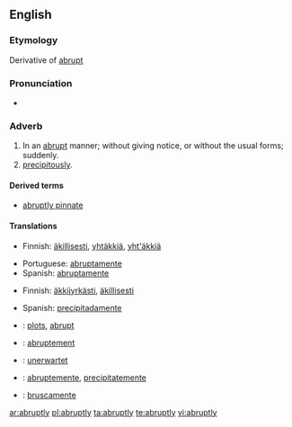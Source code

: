 ==English==

===Etymology===
Derivative of [[abrupt]]

===Pronunciation===
*{{audio|en-us-abruptly.ogg|Audio (US)}}

===Adverb===
{{en-adv}}

# In an [[abrupt]] manner; without giving notice, or without the usual forms; suddenly.
# [[precipitously]].

====Derived terms====
*[[abruptly pinnate]]

====Translations====
{{trans-top|in an abrupt manner}}
* Finnish: [[äkillisesti]], [[yhtäkkiä]], [[yht'äkkiä]]
{{trans-mid}}
* Portuguese: [[abruptamente]]
* Spanish: [[abruptamente]]
{{trans-bottom}}

{{trans-top|precipitously}}
* Finnish: [[äkkijyrkkä|äkkijyrkästi]], [[äkillinen|äkillisesti]]
{{trans-mid}}
* Spanish: [[precipitadamente]]
{{trans-bottom}}

{{checktrans-top}}
*{{ttbc|Dutch}}: [[plots]], [[abrupt]]
*{{ttbc|French}}: [[abruptement]]
*{{ttbc|German}}: [[unerwartet]]
{{trans-mid}}
*{{ttbc|Interlingua}}: [[abruptemente]], [[precipitatemente]]
*{{ttbc|Italian}}: [[bruscamente]]
{{trans-bottom}}

[[ar:abruptly]]
[[pl:abruptly]]
[[ta:abruptly]]
[[te:abruptly]]
[[vi:abruptly]]